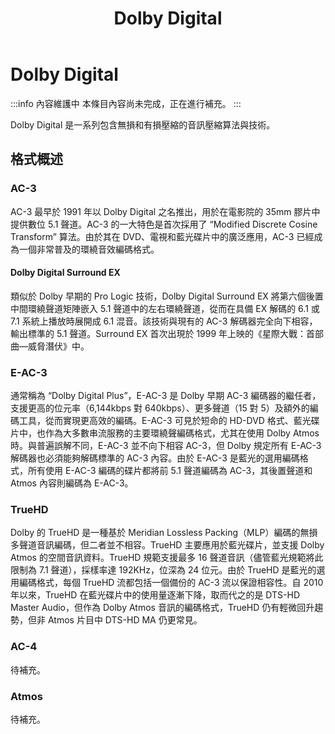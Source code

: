 ﻿---
title: Dolby Digital
sidebar_position: 3
---

# Dolby Digital

:::info 內容維護中
本條目內容尚未完成，正在進行補充。
:::

Dolby Digital 是一系列包含無損和有損壓縮的音訊壓縮算法與技術。

## 格式概述

### AC-3
AC-3 最早於 1991 年以 Dolby Digital 之名推出，用於在電影院的 35mm 膠片中提供數位 5.1 聲道。AC-3 的一大特色是首次採用了 “Modified Discrete Cosine Transform” 算法。由於其在 DVD、電視和藍光碟片中的廣泛應用，AC-3 已經成為一個非常普及的環繞音效編碼格式。

#### Dolby Digital Surround EX
類似於 Dolby 早期的 Pro Logic 技術，Dolby Digital Surround EX 將第六個後置中間環繞聲道矩陣嵌入 5.1 聲道中的左右環繞聲道，從而在具備 EX 解碼的 6.1 或 7.1 系統上播放時展開成 6.1 混音。該技術與現有的 AC-3 解碼器完全向下相容，輸出標準的 5.1 聲道。Surround EX 首次出現於 1999 年上映的《星際大戰：首部曲—威脅潛伏》中。

### E-AC-3
通常稱為 “Dolby Digital Plus”，E-AC-3 是 Dolby 早期 AC-3 編碼器的繼任者，支援更高的位元率（6,144kbps 對 640kbps）、更多聲道（15 對 5）及額外的編碼工具，從而實現更高效的編碼。E-AC-3 可見於短命的 HD-DVD 格式、藍光碟片中，也作為大多數串流服務的主要環繞聲編碼格式，尤其在使用 Dolby Atmos 時。與普遍誤解不同，E-AC-3 並不向下相容 AC-3，但 Dolby 規定所有 E-AC-3 解碼器也必須能夠解碼標準的 AC-3 內容。由於 E-AC-3 是藍光的選用編碼格式，所有使用 E-AC-3 編碼的碟片都將前 5.1 聲道編碼為 AC-3，其後置聲道和 Atmos 內容則編碼為 E-AC-3。

### TrueHD
Dolby 的 TrueHD 是一種基於 Meridian Lossless Packing（MLP）編碼的無損多聲道音訊編碼，但二者並不相容。TrueHD 主要應用於藍光碟片，並支援 Dolby Atmos 的空間音訊資料。TrueHD 規範支援最多 16 聲道音訊（儘管藍光規範將此限制為 7.1 聲道），採樣率達 192KHz，位深為 24 位元。由於 TrueHD 是藍光的選用編碼格式，每個 TrueHD 流都包括一個備份的 AC-3 流以保證相容性。自 2010 年以來，TrueHD 在藍光碟片中的使用量逐漸下降，取而代之的是 DTS-HD Master Audio，但作為 Dolby Atmos 音訊的編碼格式，TrueHD 仍有輕微回升趨勢，但非 Atmos 片目中 DTS-HD MA 仍更常見。

### AC-4
待補充。

### Atmos
待補充。